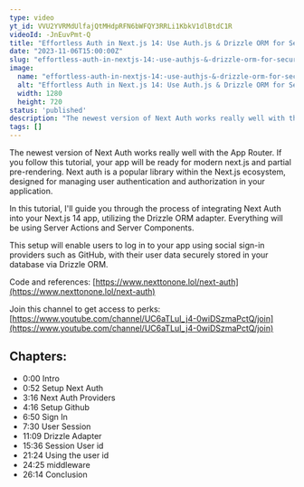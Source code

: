 ```yaml
---
type: video
yt_id: VVU2YVRMdUlfajQtMHdpRFN6bWFQY3RRLi1KbkV1dlBtdC1R
videoId: -JnEuvPmt-Q
title: "Effortless Auth in Next.js 14: Use Auth.js & Drizzle ORM for Secure Login"
date: "2023-11-06T15:00:00Z"
slug: "effortless-auth-in-nextjs-14:-use-authjs-&-drizzle-orm-for-secure-login"
image: 
  name: "effortless-auth-in-nextjs-14:-use-authjs-&-drizzle-orm-for-secure-login.jpg"
  alt: "Effortless Auth in Next.js 14: Use Auth.js & Drizzle ORM for Secure Login"
  width: 1280
  height: 720
status: 'published'
description: "The newest version of Next Auth works really well with the App Router. If you follow this tutorial, your app will be ready for modern next.js and partial pre-rendering. Next auth is a popular library within the Next.js ecosystem, designed for managing user authentication and authorization in your application. "
tags: []
---
```


The newest version of Next Auth works really well with the App Router. If you follow this tutorial, your app will be ready for modern next.js and partial pre-rendering. Next auth is a popular library within the Next.js ecosystem, designed for managing user authentication and authorization in your application. 

In this tutorial, I'll guide you through the process of integrating Next Auth into your Next.js 14 app, utilizing the Drizzle ORM adapter. Everything will be using Server Actions and Server Components.  

This setup will enable users to log in to your app using social sign-in providers such as GitHub, with their user data securely stored in your database via Drizzle ORM.

Code and references:  [https://www.nexttonone.lol/next-auth](https://www.nexttonone.lol/next-auth)


Join this channel to get access to perks:
[https://www.youtube.com/channel/UC6aTLuI_j4-0wiDSzmaPctQ/join](https://www.youtube.com/channel/UC6aTLuI_j4-0wiDSzmaPctQ/join)

## Chapters:

* 0:00​ Intro
* 0:52 Setup Next Auth
* 3:16 Next Auth Providers
* 4:16 Setup Github
* 6:50 Sign In
* 7:30 User Session
* 11:09 Drizzle Adapter
* 15:36 Session User id
* 21:24 Using the user id
* 24:25 middleware
* 26:14 Conclusion


